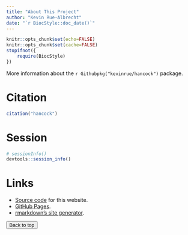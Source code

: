 ```yaml
---
title: "About This Project"
author: "Kevin Rue-Albrecht"
date: "`r BiocStyle::doc_date()`"
---
```


```r
knitr::opts_chunk$set(echo=FALSE)
knitr::opts_chunk$set(cache=FALSE)
stopifnot({
    require(BiocStyle)
})
```

More information about the `r Githubpkg("kevinrue/hancock")` package.

# Citation

```r
citation("hancock")
```

# Session

```r
# sessionInfo()
devtools::session_info()
```

# Links

- [Source code](https://github.com/kevinrue/hancock2018) for this website.
- [GitHub Pages](https://pages.github.com).
- [rmarkdown’s site generator](https://bookdown.org/yihui/rmarkdown/rmarkdown-site.html).

<button onclick="topFunction()" id="myBtn" title="Go to top">Back to top</button>
